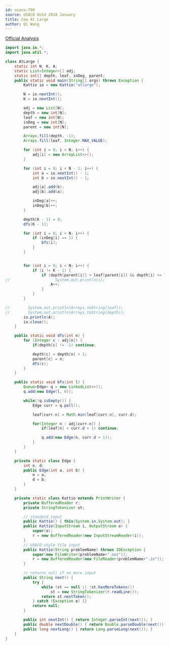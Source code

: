 ```yaml
---
id: usaco-790
source: USACO Gold 2018 January
title: Cow At Large
author: Qi Wang
---
```


[Official Analysis](http://www.usaco.org/current/data/sol_atlarge_gold_jan18.html)

<LanguageSection>
<JavaSection>

```java
import java.io.*;
import java.util.*;

class AtLarge {
    static int N, K, A;
    static List<Integer>[] adj;
    static int[] depth, leaf, inDeg, parent;
    public static void main(String[] args) throws Exception {
        Kattio io = new Kattio("atlarge");

        N = io.nextInt();
        K = io.nextInt();

        adj = new List[N];
        depth = new int[N];
        leaf = new int[N];
        inDeg = new int[N];
        parent = new int[N];

        Arrays.fill(depth, -1);
        Arrays.fill(leaf, Integer.MAX_VALUE);

        for (int i = 0; i < N; i++) {
            adj[i] = new ArrayList<>();
        }

        for (int i = 0; i < N - 1; i++) {
            int a = io.nextInt() - 1;
            int b = io.nextInt() - 1;

            adj[a].add(b);
            adj[b].add(a);

            inDeg[a]++;
            inDeg[b]++;
        }

        depth[K - 1] = 0;
        dfs(K - 1);

        for (int i = 0; i < N; i++) {
            if (inDeg[i] == 1) {
                bfs(i);
            }
        }


        for (int i = 0; i < N; i++) {
            if (i != K - 1) {
                if (depth[parent[i]] < leaf[parent[i]] && depth[i] >= leaf[i]) {
//                    System.out.println(i);
                    A++;
                }
            }
        }

//        System.out.println(Arrays.toString(leaf));
//        System.out.println(Arrays.toString(depth));
        io.println(A);
        io.close();
    }

    public static void dfs(int n) {
        for (Integer c : adj[n]) {
            if(depth[c] != -1) continue;

            depth[c] = depth[n] + 1;
            parent[c] = n;
            dfs(c);
        }
    }

    public static void bfs(int l) {
        Queue<Edge> q = new LinkedList<>();
        q.add(new Edge(l, 0));

        while(!q.isEmpty()) {
            Edge curr = q.poll();

            leaf[curr.n] = Math.min(leaf[curr.n], curr.d);

            for(Integer n : adj[curr.n]) {
                if(leaf[n] < curr.d + 1) continue;

                q.add(new Edge(n, curr.d + 1));
            }
        }
    }

    private static class Edge {
        int n, d;
        public Edge(int a, int b) {
            n = a;
            d = b;
        }
    }

    private static class Kattio extends PrintWriter {
        private BufferedReader r;
        private StringTokenizer st;

        // standard input
        public Kattio() { this(System.in,System.out); }
        public Kattio(InputStream i, OutputStream o) {
            super(o);
            r = new BufferedReader(new InputStreamReader(i));
        }
        // USACO-style file input
        public Kattio(String problemName) throws IOException {
            super(new FileWriter(problemName+".out"));
            r = new BufferedReader(new FileReader(problemName+".in"));
        }

        // returns null if no more input
        public String next() {
            try {
                while (st == null || !st.hasMoreTokens())
                    st = new StringTokenizer(r.readLine());
                return st.nextToken();
            } catch (Exception e) {}
            return null;
        }

        public int nextInt() { return Integer.parseInt(next()); }
        public double nextDouble() { return Double.parseDouble(next()); }
        public long nextLong() { return Long.parseLong(next()); }
    }
}
```

</JavaSection>
</LanguageSection>